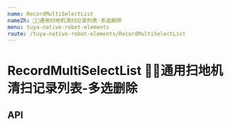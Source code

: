 ```yaml
---
name: RecordMultiSelectList
nameZh: 通用扫地机清扫记录列表-多选删除
menu: tuya-native-robot-elements
route: /tuya-native-robot-elements/RecordMultiSelectList
---
```



# RecordMultiSelectList  通用扫地机清扫记录列表-多选删除

## API

<Props
  path="tuya-native-robot-elements/src/components/RecordList/multiSelectScene.tsx"
  of={RecordMultiSelectList}
/>
